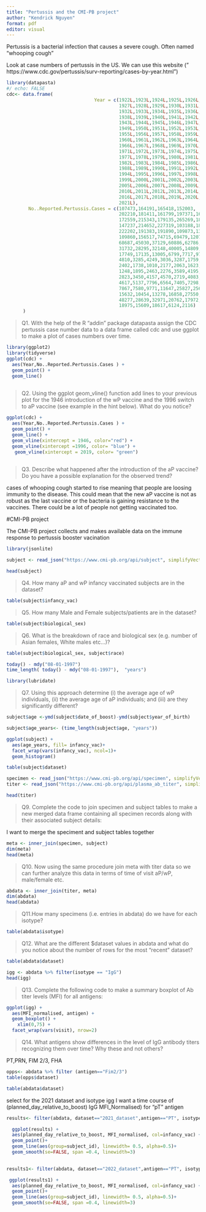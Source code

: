 ```yaml
---
title: "Pertussis and the CMI-PB project"
author: "Kendrick Nguyen"
format: pdf
editor: visual
---
```


Pertussis is a bacterial infection that causes a severe cough. Often named "whooping cough"

Look at case numbers of pertussis in the US. We can use this website (" https://www.cdc.gov/pertussis/surv-reporting/cases-by-year.html")

```r
library(datapasta)
#/ echo: FALSE
cdc<- data.frame(
                                Year = c(1922L,1923L,1924L,1925L,1926L,
                                         1927L,1928L,1929L,1930L,1931L,
                                         1932L,1933L,1934L,1935L,1936L,1937L,
                                         1938L,1939L,1940L,1941L,1942L,
                                         1943L,1944L,1945L,1946L,1947L,1948L,
                                         1949L,1950L,1951L,1952L,1953L,1954L,
                                         1955L,1956L,1957L,1958L,1959L,
                                         1960L,1961L,1962L,1963L,1964L,1965L,
                                         1966L,1967L,1968L,1969L,1970L,
                                         1971L,1972L,1973L,1974L,1975L,1976L,
                                         1977L,1978L,1979L,1980L,1981L,
                                         1982L,1983L,1984L,1985L,1986L,1987L,
                                         1988L,1989L,1990L,1991L,1992L,1993L,
                                         1994L,1995L,1996L,1997L,1998L,
                                         1999L,2000L,2001L,2002L,2003L,2004L,
                                         2005L,2006L,2007L,2008L,2009L,
                                         2010L,2011L,2012L,2013L,2014L,2015L,
                                         2016L,2017L,2018L,2019L,2020L,
                                         2021L),
        No..Reported.Pertussis.Cases = c(107473,164191,165418,152003,
                                         202210,181411,161799,197371,166914,
                                         172559,215343,179135,265269,180518,
                                         147237,214652,227319,103188,183866,
                                         222202,191383,191890,109873,133792,
                                         109860,156517,74715,69479,120718,
                                         68687,45030,37129,60886,62786,
                                         31732,28295,32148,40005,14809,11468,
                                         17749,17135,13005,6799,7717,9718,
                                         4810,3285,4249,3036,3287,1759,
                                         2402,1738,1010,2177,2063,1623,1730,
                                         1248,1895,2463,2276,3589,4195,
                                         2823,3450,4157,4570,2719,4083,6586,
                                         4617,5137,7796,6564,7405,7298,
                                         7867,7580,9771,11647,25827,25616,
                                         15632,10454,13278,16858,27550,18719,
                                         48277,28639,32971,20762,17972,
                                         18975,15609,18617,6124,2116)
      )

```

> Q1. With the help of the R "addin" package datapasta assign the CDC pertussis case number data to a data frame called cdc and use ggplot to make a plot of cases numbers over time.

```r
library(ggplot2)
library(tidyverse)
ggplot(cdc) +
  aes(Year,No..Reported.Pertussis.Cases ) +
  geom_point() +
  geom_line() 
  
```

> Q2. Using the ggplot geom_vline() function add lines to your previous plot for the 1946 introduction of the wP vaccine and the 1996 switch to aP vaccine (see example in the hint below). What do you notice?

```r
ggplot(cdc) +
  aes(Year,No..Reported.Pertussis.Cases ) +
  geom_point() +
  geom_line() +
  geom_vline(xintercept = 1946, color="red") +
  geom_vline(xintercept =1996, color= "blue") +
   geom_vline(xintercept = 2019, color= "green")
  
```

> Q3. Describe what happened after the introduction of the aP vaccine? Do you have a possible explanation for the observed trend?

cases of whooping cough started to rise meaning that people are loosing immunity to the disease. This could mean that the new aP vaccine is not as robust as the last vaccine or the bacteria is gaining resistance to the vaccines. There could be a lot of people not getting vaccinated too.

#CMI-PB project

The CMI-PB project collects and makes available data on the immune response to pertussis booster vacination

```r
library(jsonlite)

subject <- read_json("https://www.cmi-pb.org/api/subject", simplifyVector = TRUE) 

head(subject)
```

> Q4. How many aP and wP infancy vaccinated subjects are in the dataset?

```r
table(subject$infancy_vac)
```

> Q5. How many Male and Female subjects/patients are in the dataset?

```r
table(subject$biological_sex)
```

> Q6. What is the breakdown of race and biological sex (e.g. number of Asian females, White males etc...)?

```r
table(subject$biological_sex, subject$race)
```

```r
today() - mdy("08-01-1997")
time_length( today() - mdy("08-01-1997"),  "years")

```

```r
library(lubridate)

```

> Q7. Using this approach determine (i) the average age of wP individuals, (ii) the average age of aP individuals; and (iii) are they significantly different?

```r
subject$age <-ymd(subject$date_of_boost)-ymd(subject$year_of_birth)

subject$age_years<- (time_length(subject$age, "years"))
```

```r
ggplot(subject) +
  aes(age_years, fill= infancy_vac)+
  facet_wrap(vars(infancy_vac), ncol=1)+
  geom_histogram()
```

```r
table(subject$dataset)
```

```r
specimen <- read_json("https://www.cmi-pb.org/api/specimen", simplifyVector = TRUE) 
titer <- read_json("https://www.cmi-pb.org/api/plasma_ab_titer", simplifyVector = TRUE) 
```

```r
head(titer)
```

> Q9. Complete the code to join specimen and subject tables to make a new merged data frame containing all specimen records along with their associated subject details:

I want to merge the speciment and subject tables together

```r
meta <- inner_join(specimen, subject)
dim(meta)
head(meta)
```

> Q10. Now using the same procedure join meta with titer data so we can further analyze this data in terms of time of visit aP/wP, male/female etc.

```r
abdata <- inner_join(titer, meta)
dim(abdata)
head(abdata)
```

> Q11.How many specimens (i.e. entries in abdata) do we have for each isotype?

```r
table(abdata$isotype)
```

> Q12. What are the different \$dataset values in abdata and what do you notice about the number of rows for the most "recent" dataset?

```r
table(abdata$dataset)
```

```r
igg <- abdata %>% filter(isotype == "IgG")
head(igg)
```

> Q13. Complete the following code to make a summary boxplot of Ab titer levels (MFI) for all antigens:

```r
ggplot(igg) +
  aes(MFI_normalised, antigen) +
  geom_boxplot() + 
    xlim(0,75) +
  facet_wrap(vars(visit), nrow=2)
```

> Q14. What antigens show differences in the level of IgG antibody titers recognizing them over time? Why these and not others?

PT,PRN, FIM 2/3, FHA

```r
opps<- abdata %>% filter (antigen=="Fim2/3")
table(opps$dataset)
```

```r
table(abdata$dataset)
```

select for the 2021 dataset and isotype igg I want a time course of (planned_day_relative_to_boost) IgG MFI_Normalised) for "pT" antigen

```r
results<- filter(abdata, dataset=="2021_dataset",antigen=="PT", isotype=="IgG")

  ggplot(results) +
  aes(planned_day_relative_to_boost, MFI_normalised, col=infancy_vac) +
  geom_point()+
  geom_line(aes(group=subject_id), linewidth= 0.5, alpha=0.5)+
  geom_smooth(se=FALSE, span =0.4, linewidth=3)
 
```

```r
results1<- filter(abdata, dataset=="2022_dataset",antigen=="PT", isotype=="IgG")

 ggplot(results1) +
  aes(planned_day_relative_to_boost, MFI_normalised, col=infancy_vac) +
  geom_point()+
  geom_line(aes(group=subject_id), linewidth= 0.5, alpha=0.5)+
  geom_smooth(se=FALSE, span =0.4, linewidth=3)
```
